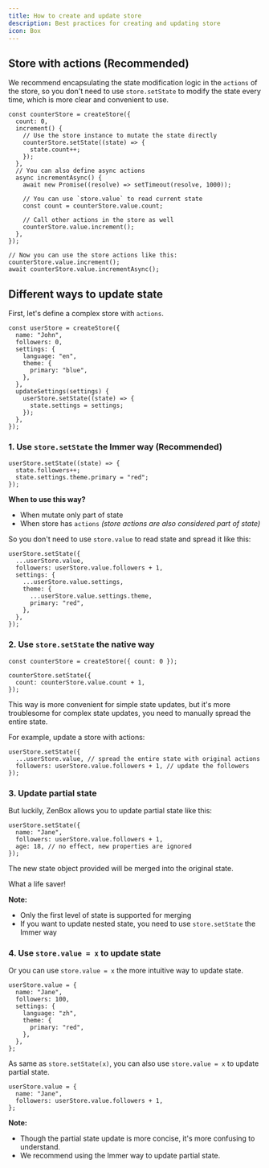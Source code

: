 ```yaml
---
title: How to create and update store
description: Best practices for creating and updating store
icon: Box
---
```


## Store with actions (Recommended)

We recommend encapsulating the state modification logic in the `actions` of the store, so you don't need to use `store.setState` to modify the state every time, which is more clear and convenient to use.

```tsx
const counterStore = createStore({
  count: 0,
  increment() {
    // Use the store instance to mutate the state directly
    counterStore.setState((state) => {
      state.count++;
    });
  },
  // You can also define async actions
  async incrementAsync() {
    await new Promise((resolve) => setTimeout(resolve, 1000));

    // You can use `store.value` to read current state
    const count = counterStore.value.count;

    // Call other actions in the store as well
    counterStore.value.increment();
  },
});

// Now you can use the store actions like this:
counterStore.value.increment();
await counterStore.value.incrementAsync();
```

## Different ways to update state

First, let's define a complex store with `actions`.

```tsx
const userStore = createStore({
  name: "John",
  followers: 0,
  settings: {
    language: "en",
    theme: {
      primary: "blue",
    },
  },
  updateSettings(settings) {
    userStore.setState((state) => {
      state.settings = settings;
    });
  },
});
```

### 1. Use `store.setState` the Immer way (Recommended)

```tsx
userStore.setState((state) => {
  state.followers++;
  state.settings.theme.primary = "red";
});
```

**When to use this way?**

- When mutate only part of state
- When store has `actions` _(store actions are also considered part of state)_

So you don't need to use `store.value` to read state and spread it like this:

```tsx
userStore.setState({
  ...userStore.value,
  followers: userStore.value.followers + 1,
  settings: {
    ...userStore.value.settings,
    theme: {
      ...userStore.value.settings.theme,
      primary: "red",
    },
  },
});
```

### 2. Use `store.setState` the native way

```tsx
const counterStore = createStore({ count: 0 });

counterStore.setState({
  count: counterStore.value.count + 1,
});
```

This way is more convenient for simple state updates, but it's more troublesome for complex state updates, you need to manually spread the entire state.

For example, update a store with actions:

```tsx
userStore.setState({
  ...userStore.value, // spread the entire state with original actions
  followers: userStore.value.followers + 1, // update the followers
});
```

### 3. Update partial state

But luckily, ZenBox allows you to update partial state like this:

```tsx
userStore.setState({
  name: "Jane",
  followers: userStore.value.followers + 1,
  age: 18, // no effect, new properties are ignored
});
```

The new state object provided will be merged into the original state.

What a life saver!

**Note:**

- Only the first level of state is supported for merging
- If you want to update nested state, you need to use `store.setState` the Immer way

### 4. Use `store.value = x` to update state

Or you can use `store.value = x` the more intuitive way to update state.

```tsx
userStore.value = {
  name: "Jane",
  followers: 100,
  settings: {
    language: "zh",
    theme: {
      primary: "red",
    },
  },
};
```

As same as `store.setState(x)`, you can also use `store.value = x` to update partial state.

```tsx
userStore.value = {
  name: "Jane",
  followers: userStore.value.followers + 1,
};
```

**Note:**

- Though the partial state update is more concise, it's more confusing to understand.
- We recommend using the Immer way to update partial state.
